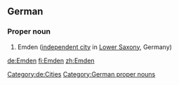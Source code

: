 ==German==
{{wikipedia}}
{{wikipedia|lang=de}}

===Proper noun===
{{head|de|proper nouns}}
# Emden ([[independent city]] in [[Lower Saxony]], Germany)
[[Category:de:Cities]]
[[Category:German proper nouns]]

[[de:Emden]]
[[fi:Emden]]
[[zh:Emden]]